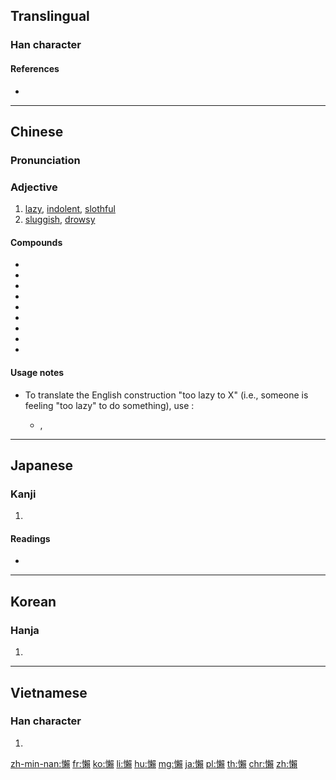{{also|懒}}
==Translingual==

===Han character===
{{Han char|rn=61|rad=心|as=16|sn=19|four=97086|canj=PDLC|ids=⿰忄賴}}

====References====
* {{Han ref|kx=0408.160|dkj=11455|dj=0749.170|hdz=42368.130|uh=61F6|ud=25078|bh=C369|bd=50025}}

----

==Chinese==
{{zh-forms|s=懒}}

===Pronunciation===
{{zh-pron
|m=lǎn |ma=Zh-lan.ogg
|c=laan5
|h=pfs=lân
|md=
|mn=lán/nōa
|w=
|mc=y
|oc=y
|cat=a
}}

===Adjective===
{{zh-adj}}

# [[lazy]], [[indolent]], [[slothful]]
# [[sluggish]], [[drowsy]]

====Compounds====
* {{zh-l|懶蟲}}
* {{zh-l|懶得}}
* {{zh-l|懶惰}}
* {{zh-l|懶鬼}}
* {{zh-l|懶漢}}
* {{zh-l|懶猴}}
* {{zh-l|懶散}}
* {{zh-l|懶洋洋}}
* {{zh-l|身上發懶}}

====Usage notes====
* To translate the English construction "too lazy to X" (i.e., someone is feeling "too lazy" to do something), use {{lang|zh|懶[[得]]／懒[[得]]}}:
** {{l|zh|w:zh:鄭怡|鄭怡}}, {{lang|zh|離家出走}}
**: {{zh-x|夏天 的 我 '''懶得''' '''化妝'''|{{t-needed|zh}}}}

----

==Japanese==

===Kanji===
{{ja-kanji|grade=|rs=心16}}

# {{defn|lang=ja|sort=心16}}

====Readings====
* {{ja-readings|on=[[らん]] (ran), [[らい]] (rai)|kun=[[おこたる]] (okotaru), [[ものうい]] (monoui)}}

----

==Korean==

===Hanja===
{{ko-hanja|hangeul=라, 나, 란, 난|eumhun=|rv=ra, na, ran, nan|mr=ra, na, ran, nan|y=la, na, lan, nan}}

# {{defn|lang=ko|sort=心16}}

----

==Vietnamese==

===Han character===
{{vi-hantu|[[lại]], [[lãn]], [[lớn]], [[lười]]|rs=心16}}

# {{defn|lang=vi|sort=心16}}

[[zh-min-nan:懶]]
[[fr:懶]]
[[ko:懶]]
[[li:懶]]
[[hu:懶]]
[[mg:懶]]
[[ja:懶]]
[[pl:懶]]
[[th:懶]]
[[chr:懶]]
[[zh:懶]]